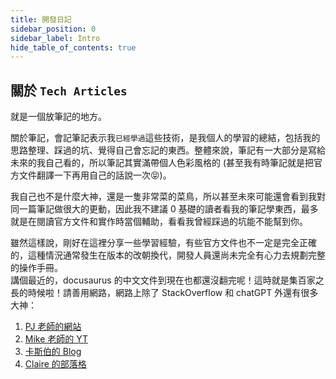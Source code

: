 ```yaml
---
title: 開發日記
sidebar_position: 0
sidebar_label: Intro
hide_table_of_contents: true
---
```

## 關於 `Tech Articles`
就是一個放筆記的地方。

關於筆記，會記筆記表示我`已經學過`這些技術，是我個人的學習的總結，包括我的思路整理、踩過的坑、覺得自己會忘記的東西。整體來說，筆記有一大部分是寫給未來的我自己看的，所以筆記其實滿帶個人色彩風格的 (甚至我有時筆記就是把官方文件翻譯一下再用自己的話說一次:stuck_out_tongue_closed_eyes:)。

我自己也不是什麼大神，還是一隻非常菜的菜鳥，所以甚至未來可能還會看到我對同一篇筆記做很大的更動，因此我不建議 0 基礎的讀者看我的筆記學東西，最多就是在閱讀官方文件和實作時當個輔助，看看我曾經踩過的坑能不能幫到你。

雖然這樣說，剛好在這裡分享一些學習經驗，有些官方文件也不一定是完全正確的，這種情況通常發生在版本的改朝換代，開發人員還尚未完全有心力去規劃完整的操作手冊。  
講個最近的，docusaurus 的中文文件到現在也都還沒翻完呢！這時就是集百家之長的時候啦！請善用網路，網路上除了 StackOverflow 和 chatGPT 外還有很多大神：
1. [PJ 老師的網站](https://pjchender.dev/)
2. [Mike 老師的 YT](https://www.youtube.com/channel/UC7ArpUezGLX-dZ0FTS_jVMQ)
3. [卡斯伯的 Blog](https://www.casper.tw/)
4. [Claire 的部落格](https://clairechang.tw/)